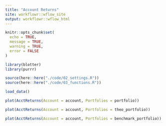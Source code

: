 ```yaml
---
title: "Account Returns"
site: workflowr::wflow_site
output: workflowr::wflow_html
---
```


```r
knitr::opts_chunk$set(
  echo = TRUE, 
  message = TRUE, 
  warning = TRUE, 
  error = FALSE
)
```

```r
library(blotter)
library(purrr)
```

```r
source(here::here("./code/02_settings.R"))
source(here::here("./code/03_functions.R"))
```

```r
load_data()
```

```r
plot(AcctReturns(Account = account, Portfolios = portfolio))
```

```r
plot(AcctReturns(Account = account, Portfolios = theo_portfolio))
```

```r
plot(AcctReturns(Account = account, Portfolios = benchmark_portfolio))
```

